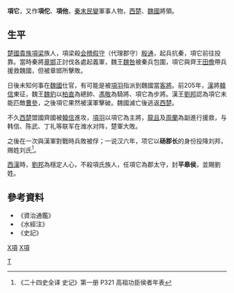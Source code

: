 '''項它'''{{BD|？||？||catIdx=X}}，又作'''項佗'''、'''項他'''，[[秦末民變|秦末民變]]軍事人物，[[西楚|西楚]]、[[魏國|魏國]]將領。

==生平==
[[楚國|楚國]][[貴族|貴族]][[項梁|項梁]]族人，項梁殺[[会稽|会稽]][[太守|假守]]（代理郡守）[[殷通|殷通]]，起兵抗秦，項它前往投靠。當時秦將[[章邯|章邯]]正討伐各處起義軍，魏王[[魏咎|魏咎]]被秦兵包圍，項它與齊王[[田儋|田儋]]帶兵援救魏國，但被章邯所擊敗。

日後未知何事在[[魏國|魏國]]仕官，有可能是被[[項羽|項羽]]指派到魏國當[[客將|客將]]。前205年，[[汉朝|漢]]將[[韓信|韓信]]東征，魏王[[魏豹|魏豹]]以[[柏直|柏直]]為總帥、[[馮敬|馮敬]]為騎將、項它為步將。漢王[[劉邦|劉邦]]認為項它未能匹敵[[曹參|曹參]]，之後項它果然被漢軍擊破。魏國滅亡後逃返[[西楚|西楚]]。

不久[[西楚|西楚]]盟國齊國被[[韓信|韓信]]進攻，[[項羽|項羽]]以項它為主將，[[龍且|龍且]]及[[周蘭|周蘭]]為副進行援救，与韩信、陈武、丁礼等联军在潍水对阵，楚軍大敗。

之後在一次與漢軍對戰時兵敗被俘；一说汉六年，项它以'''砀郡长'''的身份投降刘邦，赐姓刘氏<ref>《二十四史全译 史记》第一册 P321 高祖功臣侯者年表</ref>。

[[西漢|西漢]]時，[[劉邦|劉邦]]為穩定人心，不殺項氏族人，任項它為郡太守，封'''平皋侯'''，並賜劉姓。

==參考資料==
*《資治通鑑》
*《水經注》
*《史記》
[[category:楚漢戰爭人物|X項]]
[[category:西漢軍事人物|X項]]
[[Category:項姓|T]]